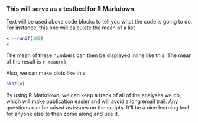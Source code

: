 ### This will serve as a testbed for R Markdown

Text will be used above code blocks to tell you what the code is going to do. For instance, this one will calculate the mean of a list

```r
x <-runif(100)
x
```
The mean of these numbers can then be displayed inline like this. The mean of the result is `r mean(x)`.

Also, we can make plots like this:
```r
hist(x)
```

By using R Markdown, we can keep a track of all of the analyses we do, which will make publication easier and will avoid a long email trail. Any questions can be raised as issues on the scripts. It'll be a nice learning tool for anyone else to then come along and use it.


